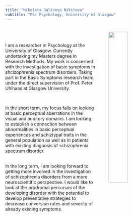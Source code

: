 ```yaml
---
title: "Nikoleta Galinova Nikitova"
subtitle: "MSc Psychology, University of Glasgow"
---
```

<br>
<img style="float: right;width: 35%;margin-left: 40px" src="images/me.jpg">
<br>
<br>
I am a researcher in Psychology at the University of Glasgow. Currently undertaking my Masters degree in Research Methods. My work is concerned with the investigation of basic symptoms in shcizophrenia spectrum disorders. Taking part in the Basic Symptoms research team, under the direct supervision of Prof. Peter Uhlhaas at Glasgow University.

<br>

In the short term, my focus falls on looking at basic perceptual aberrations in the visual and auditory domains. I am looking to establish a connection between abnormalities in basic perceptual experiences and schiztypal traits in the general population as well as in patients with existing diagnosis of schizophrenia spectrum disorder.

<br>
In the long term, I am looking forward to getting more involved in the investigation of schizophrenia disorders from a more neuroscientific perspective. I would like to look at the prodromal percursos of the developing disorder with the potential to  develop preventative strategies to decrease conversion rates and severity of already existing symptoms.
